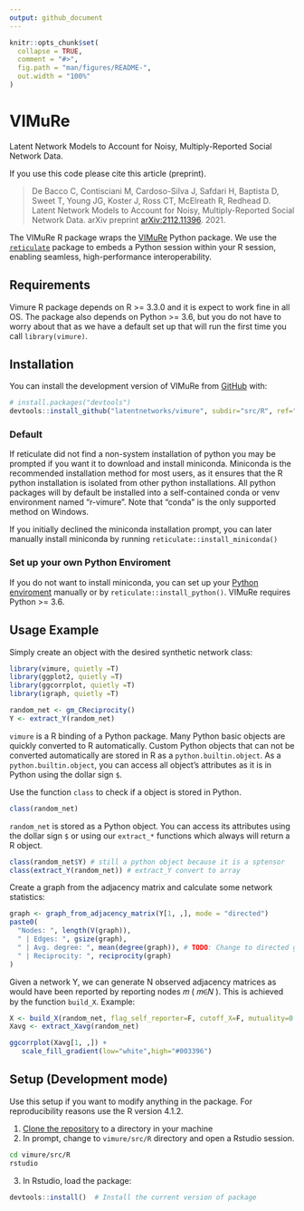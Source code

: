 ```yaml
---
output: github_document
---
```


<!-- README.md is generated from README.Rmd. Please edit that file -->

```r
knitr::opts_chunk$set(
  collapse = TRUE,
  comment = "#>",
  fig.path = "man/figures/README-",
  out.width = "100%"
)
```

# VIMuRe

<!-- badges: start -->
<!-- badges: end -->

Latent Network Models to Account for Noisy, Multiply-Reported Social Network Data.


If you use this code please cite this article (preprint).

> De Bacco C, Contisciani M, Cardoso-Silva J, Safdari H, Baptista D, Sweet T, Young JG, Koster J, Ross CT, McElreath R, Redhead D. Latent Network Models to Account for Noisy, Multiply-Reported Social Network Data. arXiv preprint [arXiv:2112.11396](https://arxiv.org/abs/2112.11396). 2021.

The VIMuRe R package wraps the [VIMuRe](https://github.com/latentnetworks/vimure/tree/18-vimure-v01-r-write-test_syntheticr/src/python) Python package. We use the [`reticulate`](https://rstudio.github.io/reticulate/) package to embeds a Python session within your R session, enabling seamless, high-performance interoperability. 

## Requirements

Vimure R package depends on R >= 3.3.0 and it is expect to work fine in all OS. 
The package also depends on Python >= 3.6, but you do not have to worry about that as we have a default set up that will run the first time you call `library(vimure)`. 

## Installation

You can install the development version of VIMuRe from [GitHub](https://github.com/) with:

``` r
# install.packages("devtools")
devtools::install_github("latentnetworks/vimure", subdir="src/R", ref="develop")
```

### Default

If reticulate did not find a non-system installation of python you may be prompted if you want it to download and install miniconda. Miniconda is the recommended installation method for most users, as it ensures that the R python installation is isolated from other python installations. All python packages will by default be installed into a self-contained conda or venv environment named "r-vimure". Note that "conda" is the only supported method on Windows. 

If you initially declined the miniconda installation prompt, you can later manually install miniconda by running `reticulate::install_miniconda()`

### Set up your own Python Enviroment

If you do not want to install miniconda, you can set up your [Python enviroment](http://timsherratt.org/digital-heritage-handbook/docs/python-pip-virtualenv/) manually or by `reticulate::install_python()`. VIMuRe requires Python >= 3.6.

## Usage Example

Simply create an object with the desired synthetic network class:

```r
library(vimure, quietly =T)
library(ggplot2, quietly =T)
library(ggcorrplot, quietly =T)
library(igraph, quietly =T)

random_net <- gm_CReciprocity()
Y <- extract_Y(random_net)
```

`vimure` is a R binding of a Python package. Many Python basic objects are quickly converted to R automatically.
Custom Python objects that can not be converted automatically are stored in R as a `python.builtin.object`.
As a `python.builtin.object`, you can access all object's attributes as it is in Python using the dollar sign `$`.

Use the function `class` to check if a object is stored in Python.

```r
class(random_net)
```

`random_net` is stored as a Python object. You can access its attributes using the dollar sign `$` or using our `extract_*` functions which always will return a R object.

```r
class(random_net$Y) # still a python object because it is a sptensor
class(extract_Y(random_net)) # extract_Y convert to array
```

Create a graph from the adjacency matrix and calculate some network statistics:

```r
graph <- graph_from_adjacency_matrix(Y[1, ,], mode = "directed")
paste0(
  "Nodes: ", length(V(graph)),
  " | Edges: ", gsize(graph),
  " | Avg. degree: ", mean(degree(graph)), # TODO: Change to directed graph
  " | Reciprocity: ", reciprocity(graph)
)
```

Given a network Y, we can generate N observed adjacency matrices as would have been reported by reporting nodes  𝑚  ( 𝑚∈𝑁 ). This is achieved by the function `build_X`. Example:

```r
X <- build_X(random_net, flag_self_reporter=F, cutoff_X=F, mutuality=0.5, seed=20L)
Xavg <- extract_Xavg(random_net)

ggcorrplot(Xavg[1, ,]) + 
   scale_fill_gradient(low="white",high="#003396")
```


## Setup (Development mode)

Use this setup if you want to modify anything in the package. For reproducibility reasons use the R version 4.1.2.

1. [Clone the repository](https://docs.github.com/en/repositories/creating-and-managing-repositories/cloning-a-repository) to a directory in your machine
2. In prompt, change to `vimure/src/R` directory and open a Rstudio session.
```bash
cd vimure/src/R
rstudio
```
3. In Rstudio, load the package:
``` r
devtools::install()  # Install the current version of package
```

